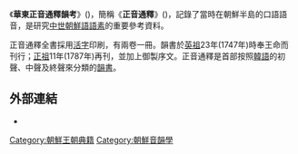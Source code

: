 《'''華東正音通釋韻考'''》({{lang|ko|화동정음통석운고}})，簡稱《'''正音通釋'''》({{lang|ko|정음통석}})，記錄了當時在朝鮮半島的口語語音，是研究[[中世朝鮮語|中世朝鮮語]][[語素|語素]]的重要參考資料。

正音通釋全書採用[[活字|活字]]印刷，有兩卷一冊。韻書於[[朝鮮英祖|英祖]]23年(1747年)時奉王命而刊行；[[朝鮮正祖|正祖]]11年(1787年)再刊，並加上御製序文。正音通釋是首部按照[[韓語|韓語]]的初聲、中聲及終聲來分類的[[韻書|韻書]]。

== 外部連結 ==
* {{cite web|url=http://hangeulmuseum.org/new/information/bookData/detail.jsp?d_code=00123&kind=S |title=디지털 한글박물관 |title_zh = 數碼諺文博物館}}

{{lang-stub}}

[[Category:朝鮮王朝典籍|Category:朝鮮王朝典籍]]
[[Category:朝鮮音韻學|Category:朝鮮音韻學]]